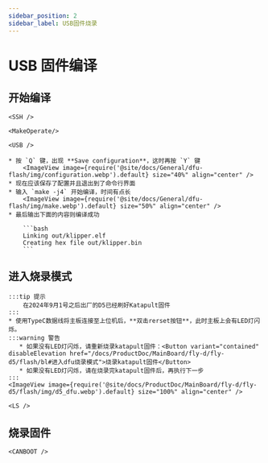 ```yaml
---
sidebar_position: 2
sidebar_label: USB固件烧录
---
```




# USB 固件编译


## 开始编译

    <SSH />

    <MakeOperate/>

    <USB />

    * 按 `Q` 键，出现 **Save configuration**，这时再按 `Y` 键
        <ImageView image={require('@site/docs/General/dfu-flash/img/configuration.webp').default} size="40%" align="center" />
    * 现在应该保存了配置并且退出到了命令行界面
    * 输入 `make -j4` 开始编译，时间有点长
        <ImageView image={require('@site/docs/General/dfu-flash/img/make.webp').default} size="50%" align="center" />
    * 最后输出下面的内容则编译成功

        ```bash
        Linking out/klipper.elf
        Creating hex file out/klipper.bin
        ```

## 进入烧录模式

    :::tip 提示
        在2024年9月1号之后出厂的D5已经刷好Katapult固件
    :::
    * 使用TypeC数据线将主板连接至上位机后，**双击rerset按钮**，此时主板上会有LED灯闪烁。
    :::warning 警告
       * 如果没有LED灯闪烁，请重新烧录katapult固件：<Button variant="contained" disableElevation href="/docs/ProductDoc/MainBoard/fly-d/fly-d5/flash/bl#进入dfu烧录模式">烧录katapult固件</Button>
       * 如果没有LED灯闪烁，请在烧录完katapult固件后，再执行下一步
    :::
    <ImageView image={require('@site/docs/ProductDoc/MainBoard/fly-d/fly-d5/flash/img/d5_dfu.webp').default} size="100%" align="center" />

    <LS />

## 烧录固件
    
    <CANBOOT />
